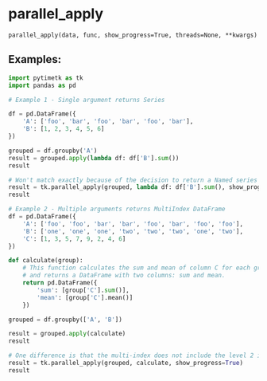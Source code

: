 # parallel_apply { #pytimetk.parallel_apply }

`parallel_apply(data, func, show_progress=True, threads=None, **kwargs)`

## Examples:

``` python
import pytimetk as tk
import pandas as pd

# Example 1 - Single argument returns Series

df = pd.DataFrame({
    'A': ['foo', 'bar', 'foo', 'bar', 'foo', 'bar'],
    'B': [1, 2, 3, 4, 5, 6]
})

grouped = df.groupby('A')
result = grouped.apply(lambda df: df['B'].sum())
result

# Won't match exactly because of the decision to return a Named series instead of an unnamed series with named index
result = tk.parallel_apply(grouped, lambda df: df['B'].sum(), show_progress=True)
result
```

``` python
# Example 2 - Multiple arguments returns MultiIndex DataFrame
df = pd.DataFrame({
    'A': ['foo', 'foo', 'bar', 'bar', 'foo', 'bar', 'foo', 'foo'],
    'B': ['one', 'one', 'one', 'two', 'two', 'two', 'one', 'two'],
    'C': [1, 3, 5, 7, 9, 2, 4, 6]
})

def calculate(group):
    # This function calculates the sum and mean of column C for each group
    # and returns a DataFrame with two columns: sum and mean.
    return pd.DataFrame({
        'sum': [group['C'].sum()],
        'mean': [group['C'].mean()]
    })

grouped = df.groupby(['A', 'B'])

result = grouped.apply(calculate)
result

# One difference is that the multi-index does not include the level 2 index containing 0's.
result = tk.parallel_apply(grouped, calculate, show_progress=True)
result

```